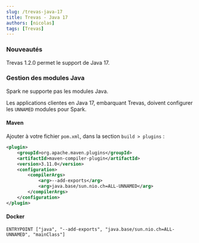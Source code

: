 ```yaml
---
slug: /trevas-java-17
title: Trevas - Java 17
authors: [nicolas]
tags: [Trevas]
---
```


### Nouveautés

Trevas 1.2.0 permet le support de Java 17.

### Gestion des modules Java

Spark ne supporte pas les modules Java.

Les applications clientes en Java 17, embarquant Trevas, doivent configurer les `UNNAMED` modules pour Spark.

#### Maven

Ajouter à votre fichier `pom.xml`, dans la section `build > plugins` :

```xml
<plugin>
    <groupId>org.apache.maven.plugins</groupId>
    <artifactId>maven-compiler-plugin</artifactId>
    <version>3.11.0</version>
    <configuration>
        <compilerArgs>
            <arg>--add-exports</arg>
            <arg>java.base/sun.nio.ch=ALL-UNNAMED</arg>
        </compilerArgs>
    </configuration>
</plugin>
```

#### Docker

```shell
ENTRYPOINT ["java", "--add-exports", "java.base/sun.nio.ch=ALL-UNNAMED", "mainClass"]
```

